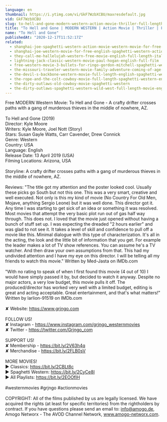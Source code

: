 ```yaml
---
language: en
thumbnail: https://i.ytimg.com/vi/GkF7WzbXCBU/maxresdefault.jpg
vid: GkF7WzbXCBU
slug: to-hell-and-gone-modern-western-action-movie-thriller-full-length-feature-film-hd
title: "To Hell and Gone | MODERN WESTERN | Action Movie | Thriller | Full Length Feature Film | HD"
name: "To Hell and Gone"
publishedAt: "2020-12-17T11:52:17Z"
related:
  - shanghai-joe-spaghetti-western-action-movie-western-movie-for-free-english
  - shanghai-joe-western-movie-for-free-english-spaghetti-western-action-movie
  - they-call-me-hallelujah-western-free-movie-english-full-length-italian-western-feature-film
  - lightning-jack-classic-western-movie-paul-hogan-english-full-film
  - free-western-movie-3-bullets-for-ringo-gordon-mitchell-spaghetti-western-full-youtube-movie
  - the-missouri-traveler-western-movie-family-adventure-coming-of-age-english-free-movie-full
  - the-devil-s-backbone-western-movie-full-length-english-spaghetti-western-cowboyfilm-watchfree
  - the-rope-and-the-colt-cowboy-movie-full-length-spaghetti-western-english-free-full-westerns
  - the-dirty-outlaws-old-cowboy-movie-spaghetti-western
  - the-dirty-outlaws-spaghetti-western-wild-west-full-length-movie-english
---
```


Free MODERN Western Movie: To Hell and Gone - A crafty drifter crosses paths with a gang of murderous thieves in the middle of nowhere, AZ.<br />
<br />
To Hell and Gone (2019)<br />
Director: Kyle Moore<br />
Writers: Kyle Moore, Joel Nott (Story)<br />
Stars: Susan Gayle Watts, Carr Cavender, Drew Connick<br />
Genre: Western<br />
Country: USA<br />
Language: English<br />
Release Date: 13 April 2019 (USA) <br />
Filming Locations: Arizona, USA<br />
<br />
Storyline: A crafty drifter crosses paths with a gang of murderous thieves in the middle of nowhere, AZ.<br />
<br />
Reviews: "The title got my attention and the poster looked cool. Usually these picks go South but not this one. This was a very smart, creative and well executed. Not only is this my kind of movie (No Country For Old Men, Mojave, anything Sergio Leone) but it was well done. This director got it. Any time I was starting to get sick of an idea or something it was resolved. Most movies that attempt the very basic plot run out of gas half way through. This does not. I loved that the movie just opened without having a bunch of stuff set up. I was expecting the dreaded "2 hours earlier" and was glad to not see it. It takes a level of skill and confidence to pull off a movie like this. Minimal dialogue with this type of characterization. It's all in the acting, the look and the little bit of information that you get. For example the leader makes a lot of TV show references. You can assume he's a TV watcher. And then draw your own assumptions from that. This had my undivided attention and I have my eye on this director. I will be telling all my friends to watch this movie." Written by Med-Jasta on IMDb.com<br />
<br />
"With no rating to speak of when I first found this movie (4 out of 10) I would have simply passed it by, but decided to watch it anyway. Despite no major actors, a very low budget, this movie pulls it off. The produced/director has worked very well with a limited budget, editing is great and acting acceptable. Great entertainment, and that's what matters!" Written by larlion-91519 on IMDb.com <br />
<br />
✘ Website: https://www.grjngo.com<br />
<br />
FOLLOW US!<br />
✘ Instagram - https://www.instagram.com/grjngo_westernmovies<br />
✘ Twitter - https://twitter.com/Grjngo_com<br />
<br />
SUPPORT US!<br />
✘ Membership - https://bit.ly/2V63h4q<br />
✘ Merchandise - https://bit.ly/2FLB0sV<br />
<br />
MORE MOVIES! <br />
► Classics: https://bit.ly/2CBLt8c <br />
► Spaghetti Western: https://bit.ly/2CyCe8I <br />
► All Playlists: https://bit.ly/2EOOfIH <br />
<br />
#westernmovies #grjngo #actionmovies<br />
<br />
COPYRIGHT: All of the films published by us are legally licensed. We have acquired the rights (at least for specific territories) from the rightholders by contract. If you have questions please send an email to: info@amogo.de, Amogo Networx - The AVOD Channel Network, www.amogo-networx.com.